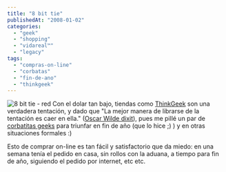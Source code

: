```yaml
---
title: "8 bit tie"
publishedAt: "2008-01-02"
categories: 
  - "geek"
  - "shopping"
  - "vidareal™"
  - "legacy"
tags: 
  - "compras-on-line"
  - "corbatas"
  - "fin-de-ano"
  - "thinkgeek"
---
```


![8 bit tie - red](http://rick.jinlabs.com/wp-content/uploads/2008/01/8bit_tie.jpg) Con el dolar tan bajo, tiendas como [ThinkGeek](http://www.thinkgeek.com/) son una verdadera tentación, y dado que "La mejor manera de librarse de la tentación es caer en ella." ([Oscar Wilde dixit](http://es.wikiquote.org/wiki/Oscar_Wilde)), pues me pillé un par de [corbatitas geeks](http://www.thinkgeek.com/apparel/hats-ties/9352/) para triunfar en fin de año (que lo hice ;) ) y en otras situaciones formales :)

Esto de comprar on-line es tan fácil y satisfactorio que da miedo: en una semana tenía el pedido en casa, sin rollos con la aduana, a tiempo para fin de año, siguiendo el pedido por internet, etc etc.
